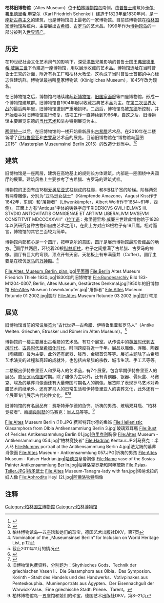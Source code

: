 
{{Infobox museum
| name =  柏林旧博物馆<br>''Old Museum''
| logo = 
| image =[[File:Altes_Museum,_Berlin,_Germany.jpg|350px]]
|image_upright= 1.23
| coordinates = {{coord|52|31|10|N|13|23|54|E|region:DE-BE_type:landmark|display=title,inline}}
| former_name = 
| established = 
| location = {{GER}}[[柏林|柏林]][[博物馆岛|博物馆岛]]
| type = 
| visitors = 
| director = 
| curator = 
| publictransit = '''[[柏林地鐵|U]]:''' Museumsinsel]({{Rail-interchange|berlin|U5}})
| website = [https://www.smb.museum/en/museums-institutions/altes-museum/home/ Altes Museum]
}}


'''柏林旧博物馆'''（Altes Museum）位于[[柏林|柏林]][[博物馆岛|博物馆岛]]南侧。由[[普鲁士|普鲁士]]建筑师[[卡尔·弗里德里希·申克尔|卡尔·弗里德里希·申克尔]]（Karl Friedrich Schenkel）建造于1823年至1830年间，是一座[[新古典主义|新古典主义]]的建筑，也是博物馆岛上最老的一家博物馆。目前该博物馆在[[柏林国家博物馆|柏林国家博物馆]]系统内，主要展出[[古希腊|古希腊]]、[[古罗马|古罗马]]的艺术品。1999年作为[[博物馆岛|博物馆岛]]的一部分被列入[[世界遗产|世界遗产]]。

==历史==
在19世纪社会文化艺术风气的影响下，深受[[洪堡|洪堡]]兄弟影响的普鲁士国王[[腓特烈·威廉三世|弗里德里希·威廉三世]]下令建造一座博物馆，用以展示收藏的艺术品。博物馆选址在当时普鲁士王宫的对面，附近有兵工厂和[[柏林大教堂|柏林大教堂]]。这构成了当时普鲁士首都的中心标志性建筑群。博物馆最初叫皇家博物馆（Königliches Museum），1845年改为现名。

在旧博物馆之后，博物馆岛陆续建起[[柏林新博物馆|新博物馆]]、[[旧国家画廊|旧国家画廊]]等四座博物馆，形成一个博物馆建筑群。旧博物馆自1904年起以收藏古典艺术品为主。在[[第二次世界大战|第二次世界大战]]的最后两年里，旧博物馆遭到严重地损坏。二战后，博物馆岛被[[东德|东德]]所控制，并开始着手对旧博物馆进行修复，该项工作一直持续到1966年。自这之后，旧博物馆主要展览东德的[[当代艺术|当代艺术]]和举办特别展览为主。

[[两德统一|两德统一]]以后，在旧博物馆的一楼开始重新展出[[古希腊|古希腊]]艺术品。在2010年在二楼新增了[[伊特鲁里亚|伊特鲁里亚]]和[[古罗马|古罗马]]艺术品的展览。目前旧博物馆在“博物馆岛蓝图2015”（Masterplan Museumsinel Berlin 2015）的改造计划当中。<ref>{{Cite web |url=http://www.smb.museum/smb/standorte/index.php?lang=en&p=2&objID=24&n=2 |title=存档副本 |access-date=2012-01-28 |archive-url=https://web.archive.org/web/20120307125608/http://www.smb.museum/smb/standorte/index.php?lang=en&p=2&objID=24&n=2 |archive-date=2012-03-07 |dead-url=yes }}</ref><ref>{{Cite web |url=http://www.museumsinsel-berlin.de/index.php?lang=en&page=2_2_2_2 |title=存档副本 |access-date=2012-01-28 |archive-date=2011-05-24 |archive-url=https://web.archive.org/web/20110524120825/http://www.museumsinsel-berlin.de/index.php?lang=en&page=2_2_2_2 |dead-url=no }}</ref>

==建筑==
旧博物馆是一座两层，建筑在高地基上的规则长方体建筑。内部是一圈围绕中央圆厅的展室。建筑风格上主要参考了古希腊、古罗马的建筑式样。

博物馆的正面有由18根[[爱奥尼亚柱式|爱奥尼亚式]]柱组成的柱廊，和8根柱子宽的阶梯。阶梯两旁有两尊雕像，分别为“亚马逊女战士”（Kämpfende Amazone，August Kiss作于1842年，东侧）和“屠狮者”（Löwenkämpfer，Albert Wolff作于1854~61年，西侧）。正面上方有“Antiqua”字体的铸铁字母“FRIDERICVS GVILHELMVS III. STVDIO ANTIQVITATIS OMNIGENAE ET ARTIVM LIBERALIVM MVSEVM CONSTITVIT MDCCCXXVIII”（[[拉丁语|拉丁语]]：弗里德里希·威廉三世建此博物馆于1828年以资研究各种古物和自由艺术之用）。在此上方对应18根柱子有18只鹰。相对而言，博物馆的其它三面较为简单。

博物馆内部核心是一个圆厅，按申克尔的意图，圆厅是展示博物馆最珍贵藏品的地方。<ref>柏林博物馆岛—五座馆和她们的珍宝，德国艺术出版社DKV，第7页</ref>圆厅共两层，环绕着20根[[科林斯柱式|科林斯柱]]，柱子之间摆满了古希腊、古罗马的神像。圆厅有巨大的穹顶，顶点开有天窗，天花板上有布满藻井（Coffer）。圆厅主要是在模仿[[罗马|罗马]]的[[万神殿|万神殿]]。<ref>Nomination of the „Museumsinsel Berlin“ for Inclusion on World Heritage List, p.12</ref>

<gallery>
File:Altes_Museum_Berlin_plan.jpg|平面图
File:Berlin Altes Museum Friedrich Thiele 1830.jpg|1830年的旧博物馆
File:Bundesarchiv Bild 183-M1204-0307, Berlin, Altes Museum, Gestürztes Denkmal.jpg|1950年的旧博物馆
File:Altes Museum Löwenkämpfer.jpg|“屠狮者”
File:Altes Museum Rotunde 01 2002.jpg|圆厅
File:Altes Museum Rotunde 03 2002.jpg|圆厅穹顶
</gallery>

==展览==
旧博物馆当前的常设展览为“古代世界—古希腊、伊特鲁里亚和罗马人”（Antike Welten. Griechen, Etrusker und Römer im Alten Museum）。<ref>截止2011年11月的情况</ref>

博物馆的一楼主要展出古希腊的艺术品，有12个展室。从传说中的[[希腊黑暗时代|英雄时代]]到[[古風時期|古风时代]]、[[古典时代|古典时代]]至[[希腊化时代|希腊化时代]]，时间跨度将近一千年。展品以雕像、浮雕、陶器（陶瓶画）最为主要，此外还有武器、钱币、金银首饰等等。展览主题除了古希腊艺术演变的过程和高超的成就外，也包括古希腊的宗教、城市生活、手工艺等等。

二楼展出伊特鲁里亚人和罗马人的艺术品，有7个展室。包含早期伊特鲁里亚人的展品，直至[[罗马帝国|罗马帝国]]时期。除了雕像为主以外，还有青铜器、银器、骨灰盒、马赛克、埃及的墓葬肖像画还有大量帝国时期名人的胸像。展览除了表现罗马艺术对希腊艺术的继承外，还有罗马人的日常生活和伊特鲁里亚人的丧葬文化，此外还有一个展室专门展示古代的性文化。<ref>{{cite web |url=http://www.smb.museum/smb/media/collection/24/Fhrungsblatt_AMU_110303.pdf |title=存档副本 |accessdate=2012-01-31 |deadurl=yes |archiveurl=https://web.archive.org/web/20120117012128/http://www.smb.museum/smb/media/collection/24/Fhrungsblatt_AMU_110303.pdf |archivedate=2012-01-17 }}</ref><ref>{{cite web |url=http://www.smb.museum/smb/kalender/details.php?objID=30067&typeId=10 |title=存档副本 |accessdate=2012-01-31 |deadurl=yes |archiveurl=https://web.archive.org/web/20120117005652/http://www.smb.museum/smb/kalender/details.php?objID=30067&typeId=10 |archivedate=2012-01-17 }}</ref><ref>旧博物馆免费资料，分别题为：Skythisches Gods、Technik der griechischen Vasen II、Die Glasamphora aus Olbia、Das Symposion、Korinth - Stadt des Handels und des Handwerks、Votivpinakes aus Penteskouphia、Mumienporträts aus Ägypten、Der Eisennachguß der Warwick-Vase、Eine griechische Stadt: Priene、Tarent。</ref>

旧博物馆的有名展品有：费斯特菲尔德的鱼饰、祈祷的男孩、玻璃双耳瓶、“柏林竞技者”、[[哈德良别墅|哈德良别墅]]的马赛克：[[半人马|半人马]]等等。<ref>柏林博物馆岛—五座馆和她们的珍宝，德国艺术出版社DKV，第8~21页</ref>

<gallery>
File:Altes Museum Berlin (11).JPG|费斯特菲尔德的鱼饰
File:Hellenistic Glasamphora from Olbia Antikensammlung Berlin 3.jpg|玻璃双耳瓶
File:Bust of Pericles Antikensammlung Berlin 01.jpg|[[伯里克利|伯里克利]]胸像
File:Altes Museum - Antikensammlung 054.jpg|“柏林竞技者”
File:Hadrian Kentaur.JPG|马赛克：半人马
File:Mummy portrait at the Antikensammlung Berlin 4.jpg|法尤姆的墓葬肖像画
File:Altes Museum - Antikensammlung 057.JPG|祈祷的男孩
File:Altes Museum - Kaiser Hadrian.jpg|[[哈德良|哈德良]]皇帝胸像
File:Name vase of the Sosias Painter Antikensammlung Berlin.jpg|[[帕特洛克罗斯|帕特洛克罗斯]]和[[阿喀琉斯|阿喀琉斯]]
File:Psiax-Teller.JPG|持矛武士
File:Altes Museum-Tanagra-lady with fan.jpg|塔纳戈拉的妇人像
File:Aphrodite Heyl (2).jpg|[[阿佛洛狄特|阿佛洛狄特]]陶像
</gallery>

==注释==
{{commons cat|Altes Museum (Berlin)}}
<references/>

{{Museum Island, Berlin}}

[[Category:柏林国立博物馆|Category:柏林国立博物馆]]
[[Category:柏林博物馆|Category:柏林博物馆]]